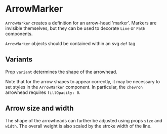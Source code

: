 
# ArrowMarker

<Meta title="Addons/Annotation/Markers/ArrowMarker" />

`ArrowMarker` creates a definition for an arrow-head 'marker'.
Markers are invisible themselves, but they can be used to decorate `Line` or `Path` components.

<ArgsTable of={ArrowMarker} />

`ArrowMarker` objects should be contained within an svg `def` tag.

## Variants

Prop `variant` determines the shape of the arrowhead.

<Canvas>
    <Story name="triangle">
        <Chart size={[200, 120]} padding={[20, 20, 20, 20]}>
            <defs>
                <ArrowMarker
                    id="triangle"
                    variant="Triangle"
                    style={{ fill: '#222222', fillOpacity: 1 }}
                />
            </defs>
            <Line
                x1={0}
                y1={60}
                x2={140}
                y2={20}
                markerEnd={'triangle'}
                style={{ strokeWidth: 3 }}
            />
        </Chart>
    </Story>
    <Story name="winged">
        <Chart size={[200, 120]} padding={[20, 20, 20, 20]}>
            <defs>
                <ArrowMarker
                    id="winged"
                    variant="Winged"
                    style={{ fill: '#222222', fillOpacity: 1 }}
                />
            </defs>
            <Line x1={0} y1={60} x2={140} y2={20} markerEnd={'winged'} style={{ strokeWidth: 3 }} />
        </Chart>
    </Story>
    <Story name="chevron">
        <Chart size={[200, 120]} padding={[20, 20, 20, 20]}>
            <defs>
                <ArrowMarker
                    id="chevron"
                    variant="Chevron"
                    style={{ stroke: '#222222', strokeWidth: 2, fillOpacity: 0 }}
                />
            </defs>
            <Line
                x1={0}
                y1={60}
                x2={140}
                y2={20}
                markerEnd={'chevron'}
                style={{ strokeWidth: 3 }}
            />
        </Chart>
    </Story>
</Canvas>

Note that for the arrow shapes to appear correctly, it may be necessary to set styles in the `ArrowMarker` component.
In particular, the `chevron` arrowhead requires `fillOpacity: 0`.

## Arrow size and width

The shape of the arrowheads can further be adjusted using props `size` and `width`.
The overall weight is also scaled by the stroke width of the line.

<Canvas>
    <Story name="narrow">
        <Chart size={[200, 120]} padding={[20, 20, 20, 20]}>
            <defs>
                <ArrowMarker
                    id="narrow"
                    variant="Triangle"
                    width={0.7}
                    style={{ fill: '#222222', fillOpacity: 1 }}
                />
            </defs>
            <Line x1={0} y1={60} x2={140} y2={20} markerEnd={'narrow'} style={{ strokeWidth: 3 }} />
        </Chart>
    </Story>
    <Story name="large">
        <Chart size={[200, 120]} padding={[20, 20, 20, 20]}>
            <defs>
                <ArrowMarker
                    id="large"
                    variant="Winged"
                    size={16}
                    style={{ fill: '#222222', fillOpacity: 1 }}
                />
            </defs>
            <Line x1={0} y1={60} x2={140} y2={20} markerEnd={'large'} style={{ strokeWidth: 3 }} />
        </Chart>
    </Story>
    <Story name="double sided">
        <Chart size={[200, 120]} padding={[20, 20, 20, 20]}>
            <defs>
                <ArrowMarker
                    id="color"
                    variant="Chevron"
                    size={14}
                    width={1}
                    style={{ stroke: '#2222dd', strokeWidth: 2, fillOpacity: 0 }}
                />
            </defs>
            <Line
                x1={0}
                y1={60}
                x2={140}
                y2={20}
                markerStart={'color'}
                markerEnd={'color'}
                style={{ strokeWidth: 3, stroke: '#2222dd', strokeLinecap: 'round' }}
            />
        </Chart>
    </Story>
</Canvas>
